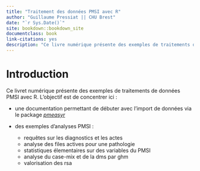 ```yaml
--- 
title: "Traitement des données PMSI avec R"
author: "Guillaume Pressiat || CHU Brest"
date: "`r Sys.Date()`"
site: bookdown::bookdown_site
documentclass: book
link-citations: yes
description: "Ce livre numérique présente des exemples de traitements de données PMSI avec R"
---
```




# Introduction

Ce livret numérique présente des exemples de traitements de données PMSI avec R. L'objectif est de concentrer ici :

  - une documentation permettant de débuter avec l'import de données via le package [*pmeasyr*](https://github.com/GuillaumePressiat/pmeasyr)
  
  - des exemples d'analyses PMSI :
    - requêtes sur les diagnostics et les actes
    - analyse des files actives pour une pathologie
    - statistiques élementaires sur des variables du PMSI
    - analyse du case-mix et de la dms par ghm
    - valorisation des rsa

